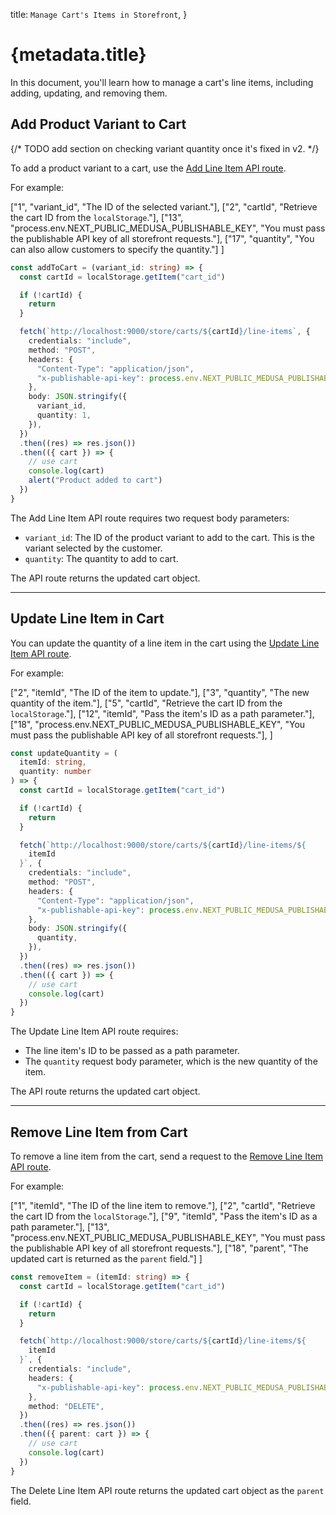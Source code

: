 
  title: `Manage Cart's Items in Storefront`,
}

# {metadata.title}

In this document, you'll learn how to manage a cart's line items, including adding, updating, and removing them.

## Add Product Variant to Cart

{/* TODO add section on checking variant quantity once it's fixed in v2. */}

To add a product variant to a cart, use the [Add Line Item API route](!api!/store#carts_postcartsidlineitems).

For example:

  ["1", "variant_id", "The ID of the selected variant."],
  ["2", "cartId", "Retrieve the cart ID from the `localStorage`."],
  ["13", "process.env.NEXT_PUBLIC_MEDUSA_PUBLISHABLE_KEY", "You must pass the publishable API key of all storefront requests."], 
  ["17", "quantity", "You can also allow customers to specify the quantity."]
]

```ts highlights={addHighlights}
const addToCart = (variant_id: string) => {
  const cartId = localStorage.getItem("cart_id")

  if (!cartId) {
    return
  }

  fetch(`http://localhost:9000/store/carts/${cartId}/line-items`, {
    credentials: "include",
    method: "POST",
    headers: {
      "Content-Type": "application/json",
      "x-publishable-api-key": process.env.NEXT_PUBLIC_MEDUSA_PUBLISHABLE_KEY,
    },
    body: JSON.stringify({
      variant_id,
      quantity: 1,
    }),
  })
  .then((res) => res.json())
  .then(({ cart }) => {
    // use cart
    console.log(cart)
    alert("Product added to cart")
  })
}
```

The Add Line Item API route requires two request body parameters:

- `variant_id`: The ID of the product variant to add to the cart. This is the variant selected by the customer.
- `quantity`: The quantity to add to cart.

The API route returns the updated cart object.

---

## Update Line Item in Cart

You can update the quantity of a line item in the cart using the [Update Line Item API route](!api!/store#carts_postcartsidlineitemsline_id).

For example:

  ["2", "itemId", "The ID of the item to update."],
  ["3", "quantity", "The new quantity of the item."],
  ["5", "cartId", "Retrieve the cart ID from the `localStorage`."],
  ["12", "itemId", "Pass the item's ID as a path parameter."],
  ["18", "process.env.NEXT_PUBLIC_MEDUSA_PUBLISHABLE_KEY", "You must pass the publishable API key of all storefront requests."], 
]

```ts highlights={updateHighlights}
const updateQuantity = (
  itemId: string,
  quantity: number
) => {
  const cartId = localStorage.getItem("cart_id")

  if (!cartId) {
    return
  }

  fetch(`http://localhost:9000/store/carts/${cartId}/line-items/${
    itemId
  }`, {
    credentials: "include",
    method: "POST",
    headers: {
      "Content-Type": "application/json",
      "x-publishable-api-key": process.env.NEXT_PUBLIC_MEDUSA_PUBLISHABLE_KEY,
    },
    body: JSON.stringify({
      quantity,
    }),
  })
  .then((res) => res.json())
  .then(({ cart }) => {
    // use cart
    console.log(cart)
  })
}
```

The Update Line Item API route requires:

- The line item's ID to be passed as a path parameter.
- The `quantity` request body parameter, which is the new quantity of the item.

The API route returns the updated cart object.

---

## Remove Line Item from Cart

To remove a line item from the cart, send a request to the [Remove Line Item API route](!api!/store#carts_deletecartsidlineitemsline_id).

For example:

  ["1", "itemId", "The ID of the line item to remove."],
  ["2", "cartId", "Retrieve the cart ID from the `localStorage`."],
  ["9", "itemId", "Pass the item's ID as a path parameter."],
  ["13", "process.env.NEXT_PUBLIC_MEDUSA_PUBLISHABLE_KEY", "You must pass the publishable API key of all storefront requests."], 
  ["18", "parent", "The updated cart is returned as the `parent` field."]
]

```ts highlights={deleteHighlights}
const removeItem = (itemId: string) => {
  const cartId = localStorage.getItem("cart_id")

  if (!cartId) {
    return
  }

  fetch(`http://localhost:9000/store/carts/${cartId}/line-items/${
    itemId
  }`, {
    credentials: "include",
    headers: {
      "x-publishable-api-key": process.env.NEXT_PUBLIC_MEDUSA_PUBLISHABLE_KEY,
    },
    method: "DELETE",
  })
  .then((res) => res.json())
  .then(({ parent: cart }) => {
    // use cart
    console.log(cart)
  })
}
```

The Delete Line Item API route returns the updated cart object as the `parent` field.
